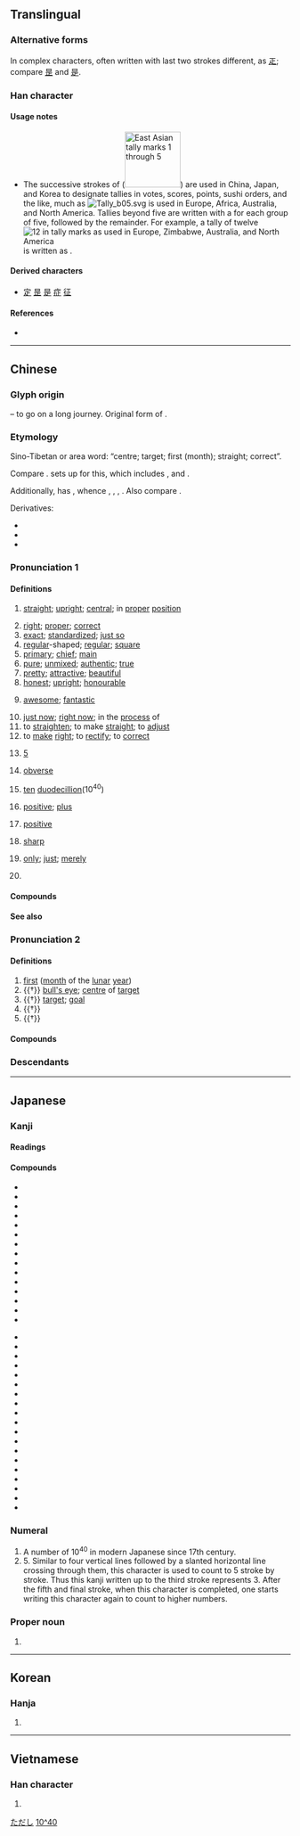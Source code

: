 {{also|企|疋|辵|乏}}
{{character info/new}}
==Translingual==
{{stroke order|type=animate}}{{stroke order}}

===Alternative forms===
In complex characters, often written with last two strokes different, as [[𤴓]]; compare [[昰]] and [[是]].

===Han character===
{{Han char|rn=77|rad=止|as=01|sn=5|four=10101|canj=MYLM|ids=⿱一止}}

====Usage notes====
* {{sense|tally marks|5}} The successive strokes of {{m|mul|sc=Hani|正}} ([[Image:Tally marks 3.svg|100px|East Asian tally marks 1 through 5]]) are used in China, Japan, and Korea to designate tallies in votes, scores, points, sushi orders, and the like, much as [[Image:Tally b05.svg]] is used in Europe, Africa, Australia, and North America. Tallies beyond five are written with a {{m|mul|sc=Hani|正}} for each group of five, followed by the remainder. For example, a tally of twelve [[Image:Tally b12.svg|12 in tally marks as used in Europe, Zimbabwe, Australia, and North America]] is written as {{lang|und|sc=Hani|正正丅}}.

====Derived characters====
* [[定]] [[昰]] [[是]] [[症]] [[征]]

====References====
* {{Han ref|kx=0574.020|dkj=16255|dj=0962.020|hdz=21436.010|uh=6B63|ud=27491|bh=A5BF|bd=42431}}

----

==Chinese==
{{zh-forms}}

===Glyph origin===
{{Han etym}}
{{Han compound|丁|止|ls=psc|c1=p|c2=s|t2=foot}} – to go on a long journey. Original form of {{och-l|征|to go on long campaign}}.

===Etymology===
Sino-Tibetan or area word: “centre; target; first (month); straight; correct”.

Compare {{cog|lus|dîng||to go straight or direct (as person, arrow etc.); to go straight through without breaking the journey; straight; direct}}. {{zh-ref|Matisoff}} sets up {{inh|zh|sit-pro|*m-tjak/ŋ ~ tik/ŋ||good; very; real; straight}} for this, which includes {{lang|zh|正}}, {{och-l|直|straight; right}} and {{och-l|實|solid; true}}.

Additionally, {{zh-ref|Matisoff}} has {{inh|zh|sit-pro|*t(r)waŋ||straight; straighten}}, whence {{cog|cdm||dʰeŋ-|straight}}, {{cog|kac|ding||straight}}, {{cog|bo|དྲང་པོ||straight; correct; upright; just; fair}}, {{cog|my|တန်း||straight; to head straight for}}. Also compare {{cog|km|ទៀង||accurate; correct; exact; precise; honest}}.

Derivatives:
* {{och-l|征|to go straight > to go on a journey}}
* {{och-l|政|correct; to govern; government; to determine}}
* {{och-l|整|orderly; to arrange; to dispose}}

===Pronunciation 1===
{{zh-pron
|m=zhèng
|m-s=zen4
|c=zeng3,zing3
|c_note=zeng3 - vernacular; zing3 - literary
|h=pfs=chang/chṳn
|h_note=chang - vernacular; chṳn - literary
|md=ciáng/céng
|md_note=ciáng - vernacular; céng - literary
|mn=chiàⁿ/chèng
|mn_note=chiàⁿ - vernacular; chèng - literary
|mn-t=zian3
|w=2tsen
|mc=2
|oc=2,2
|ma=y
|cat=a,adv,v,num,pn
}}

====Definitions====
{{zh-hanzi}}

# [[straight]]; [[upright]]; [[central]]; in [[proper]] [[position]]
#: {{zh-ant|歪}}
# [[right]]; [[proper]]; [[correct]]
# [[exact]]; [[standardized]]; [[just so]]
# [[regular]]-shaped; [[regular]]; [[square]]
# [[primary]]; [[chief]]; [[main]]
# [[pure]]; [[unmixed]]; [[authentic]]; [[true]]
# [[pretty]]; [[attractive]]; [[beautiful]]
# [[honest]]; [[upright]]; [[honourable]]
# {{lb|zh|Cantonese}} [[awesome]]; [[fantastic]]
# [[just now]]; [[right now]]; in the [[process]] of
# to [[straighten]]; to make [[straight]]; to [[adjust]]
# to [[make]] [[right]]; to [[rectify]]; to [[correct]]
# {{lb|zh|[[tally marks]]}} [[5]]
# {{lb|zh|numismatics}} [[obverse]]
# {{lb|zh|numeral}} [[ten]] [[duodecillion]](10<sup>40</sup>)
# {{lb|zh|mathematics}} [[positive]]; [[plus]]
# {{lb|zh|physics}} [[positive]]
# {{lb|zh|time}} [[sharp]]
#: {{zh-x|而家 係 五點 正{zing3}。|It is currently 5 o'clock.|C}}
# {{lb|zh|Teochew}} [[only]]; [[just]]; [[merely]]
# {{surname|lang=zh}}

====Compounds====
{{zh-der|剛板硬正|名正肅|上梁不正|先正|呈正|不務正業|三正|正歌|午正|呂蒙正|堂皇正大|削正|冊正|反正|不正|匡正|崇正黜邪|判正|堂堂正正|八正道|不正經|工正|令正|勘正|不正知|公平正大|修正|一本正經|剛正|修正主義|保正|宗正|惡直醜正|可正是|危言正色|廉正|恭本正傳|假正經|大公至正|忠正|伸張正義|心術不正|平正|心正筆正|天心正法|嚴正|嚴氣正性|去邪歸正|彩色正片|守正不阿|弘正文學|恰正|咬合不正|平頭正臉|剛正不阿|中正|孝廉方正|就正|公正|不端不正|導正|安宅正路|守正不移|守正不撓|大正|公正證書|不當不正|守正不回|字正腔圓|名正言順|奉公正己|中正大學|就地正法|律呂正義|希臘正教|壽終正寢|居正|名正具|光明正大|反邪歸正|去邪從正|卯正|九品中正|共同正犯|來日正長|修正液|明正典刑|浩然正氣|正始玄風|正心誠意|正後像|正好|正屋|正聲|正要|正方形|正寫|明媒正娶|持正不撓|指正|正反合|打正快|正音|正餐|正鹽|皈正|正始體|歸正反本|明公正氣|正斷層|正步|明婚正配|正眼|秉正|神清氣正|正方|正義感|正本清源|正庫|正自|正聲雅音|正字|正體|正經|正比|方正不苟|正面人物|正宮|正冠納履|成正果|真正|正冠李下|正言|正數|正始文學|正多面體|歪打正著|正襟危坐|正本|正巧|正面|撥正|正項|正號|洪武正韻|正直無邪|正法眼藏|正傳|正襟|正軌|正割|正中下懷|正是|矯邪歸正|戶口校正|正明師|正務|正電子|正待|澄源正本|正當|正面攻擊|正正經經|正字通|矯正|是正|正配|正色直言|正心|正言不諱|正身率下|正人|正整數|正片|正牌|枉己正人|正中紅心|正思惟|正理|直言正諫|正門|正覺|正義|正氣歌|朝正|正顏厲色|正事|正出|正枝正葉|斧正|清原正本|正午|正章|正確|更正|正常|正人君子|正果|正堂|正經八百|正論|正宗|正格|福德正神|正名責實|正風|方方正正|正末|破邪顯正|正頭香主|正手板|矯枉過正|明媒正配|正題|真贓正賊|正廳|校正|直言正論|直言正色|正大|正房|正大光明|正視繩行|技正|正誤|正比例|正大堂煌|正法|正途|疾終正寢|正弦|正書|正合我意|扶正|正電|扶正黜邪|挑正梁|正話|正對|正該|樂正|持正|正念|改邪歸正|方正不阿|正鯨|正道|正職|正劇|正中|正直清廉|正見|正寢|正字法|正意|正誤表|正規|正色|正規軍|沒正經|正言直諫|正凶|正宅|正中己懷|正楷|正多邊形|清正|正橋|正身|正身清心|正文|正在|持正不阿|正像|書歸正傳|正授|正頭|正派|棄邪從正|正常化|正取|正陽門|正頭娘子|正番鴨|正點背畫|正點|正骨|正顏|正集團|正陽關|正身明法|正路|正課|正語|正言厲顏|正色敢言|正色危言|正統派|正統|正視|正直無私|正直|正當中|正犯|正法直度|正氣|正殿|正極|正業|正本溯源|正教|正店|正己守道|正定|更正啟事|正字標記|正始之音|正妻|正品|正命|正味|正名|正史|正則|正切|正值|正位|正事主|正三角形|斂衽正容|明正|棄邪歸正|正韻|東正教|正言厲色|正室|正正堂堂|正式|正德|撥亂反正|正方體|正方晶系|歸正|明堂正道|明公正道|明公正義|正鋒|方正|改正|矯正處分|教正|歷正|正音法|賢良方正|純正|誠心正意|舉正|轉正|立正|董正|郢正|邪不勝正|閣正|駮正|補正|端端正正|端本正源|辭嚴義正|返正撥亂|舍正從邪|義正詞嚴|訂正|端正|驗明正身|義正辭嚴|非正式|糾正|雍正|頭正|風華正茂|題目正名|譎而不正|音正詞圓|繩正|羅馬正教|端人正士|隆正|辨正|言歸正傳|駁正|詞嚴義正|里正|邪不干正|遷正|雅正|辭嚴氣正|雨無正|間接正犯|糾正權|芒寒色正|結正|釐正|規正}}

====See also====
{{zh-numerals-10^4}}

===Pronunciation 2===
{{zh-pron
|m=zhēng
|c=zing1
|h=pfs=châng
|md=ciăng/cĭng
|md_note=ciăng - vernacular; cĭng - literary
|mn=chiaⁿ
|mn-t=zian1
|w=1tsen
|mc=1
|oc=1,1
|cat=n
}}

====Definitions====
{{zh-hanzi}}

# [[first]] ([[month]] of the [[lunar]] [[year]])
# {{†}} [[bull's eye]]; [[centre]] of [[target]]
# {{†}} [[target]]; [[goal]]
# {{†}} {{zh-original|征|to [[levy]]}}
# {{†}} {{zh-original|征|to [[go]] on a [[punitive]] [[expedition]]}}

====Compounds====
{{zh-der|fold=1|奉其正朔|夏正|正朔|新正|殷正|正鵠|正月|正旦|賀正}}

{{zh-cat|Beginning|Elementary}}

===Descendants===
{{CJKV||しょう|정|chính}}

{{cln|zh|numeral symbols|numerals}}

----

==Japanese==

===Kanji===
{{ja-kanji|grade=1|rs=止01}}

====Readings====
{{ja-readings
|goon=しょう<しやう
|kanon=せい
|kun=ただ-し.い, ただ-す, まさ-, まさ-に
}}

====Compounds====
{{der-top}}
{{top2}}
* {{ja-r|正覚|しょうがく}}
* {{ja-r|正月|しょうがつ}}
* {{ja-r|正客|しょうきゃく}}
* {{ja-r|正直|しょうじき}}
* {{ja-r|正体|しょうたい}}
* {{ja-r|正札|しょうふだ}}
* {{ja-r|正法|しょうぶ}}
* {{ja-r|正本|しょうほん}}
* {{ja-r|正味|しょうみ}}
* {{ja-r|正面|しょうめん}}
* {{ja-r|正史|せいし}}
* {{ja-r|正義|せいぎ}}
* {{ja-r|正確|せいかく}}
* {{ja-r|正眼|せいがん}}
* {{ja-r|正鵠|せいこく}}
{{mid2}}
* {{ja-r|正式|せいしき}}
* {{ja-r|正規|せいき}}
* {{ja-r|正史|せいし}}
* {{ja-r|正使|せいし}}
* {{ja-r|正視|せいし}}
* {{ja-r|正書|せいしょ}}
* {{ja-r|正字|せいじ}}
* {{ja-r|正邪|せいじゃ}}
* {{ja-r|正常|せいじょう}}
* {{ja-r|正数|せいすう}}
* {{ja-r|正々堂々|せいせいどうどう}}
* {{ja-r|正則|せいそく}}
* {{ja-r|正道|せいどう}}
* {{ja-r|正犯|せいはん}}
* {{ja-r|正否|せいひ}}
* {{ja-r|正比例|せいひれい}}
* {{ja-r|正文|せいぶん}}
* {{ja-r|正論|せいろん}}
* {{ja-r|正夢|まさゆめ}}
{{bottom}}
{{der-bottom}}

===Numeral===
{{ja-pos|numeral|せい}}

# A number of 10<sup>40</sup> in modern Japanese since 17th century.
# 5. Similar to four vertical lines followed by a slanted horizontal line crossing through them, this character is used to count to 5 stroke by stroke. Thus this kanji written up to the third stroke represents 3. After the fifth and final stroke, when this character is completed, one starts writing this character again to count to higher numbers.

===Proper noun===
{{ja-pos|proper|ただし}}

{{ja-pos|proper|まさし}}

# {{given name|male|lang=ja}}

[[Category:Japanese male given names|ただし]]
[[Category:Japanese numeral symbols|10^40]]

----

==Korean==

===Hanja===
{{ko-hanja|hangeul=정|mr=chŏng|y=ceng|eumhun=[[바르다|바를]]|ehy=palul|ehrv=bareul|ehmr=parŭl}}

# {{defn|lang=ko|sort=止01}}

----

==Vietnamese==

===Han character===
{{vi-hantu|[[chính]], [[chánh]], [[chếnh]], [[giêng]]|rs=止01}}

# {{defn|lang=vi|sort=止01}}